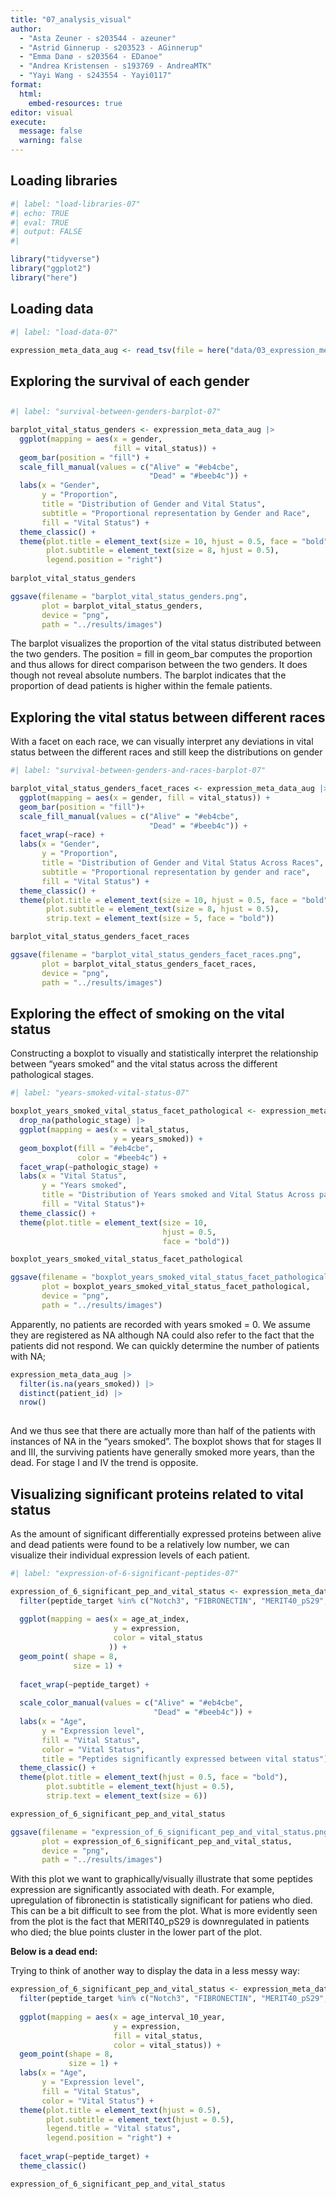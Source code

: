 ```yaml
---
title: "07_analysis_visual"
author: 
  - "Asta Zeuner - s203544 - azeuner"
  - "Astrid Ginnerup - s203523 - AGinnerup"
  - "Emma Danø - s203564 - EDanoe"
  - "Andrea Kristensen - s193769 - AndreaMTK"
  - "Yayi Wang - s243554 - Yayi0117"
format: 
  html: 
    embed-resources: true
editor: visual
execute: 
  message: false
  warning: false
---
```


## **Loading libraries**

```r
#| label: "load-libraries-07" 
#| echo: TRUE
#| eval: TRUE 
#| output: FALSE  
#| 

library("tidyverse")
library("ggplot2")
library("here")

```

## Loading data

```r
#| label: "load-data-07" 

expression_meta_data_aug <- read_tsv(file = here("data/03_expression_meta_data_aug.tsv.gz"))

```

## **Exploring the survival of each gender**

## 

```r

#| label: "survival-between-genders-barplot-07" 

barplot_vital_status_genders <- expression_meta_data_aug |> 
  ggplot(mapping = aes(x = gender,
                       fill = vital_status)) +
  geom_bar(position = "fill") +
  scale_fill_manual(values = c("Alive" = "#eb4cbe",
                               "Dead" = "#beeb4c")) +
  labs(x = "Gender", 
       y = "Proportion",
       title = "Distribution of Gender and Vital Status",
       subtitle = "Proportional representation by Gender and Race",
       fill = "Vital Status") +
  theme_classic() +
  theme(plot.title = element_text(size = 10, hjust = 0.5, face = "bold"),
        plot.subtitle = element_text(size = 8, hjust = 0.5),
        legend.position = "right")
 
barplot_vital_status_genders  

ggsave(filename = "barplot_vital_status_genders.png",
       plot = barplot_vital_status_genders, 
       device = "png",
       path = "../results/images")


```

The barplot visualizes the proportion of the vital status distributed between the two genders. The position = fill in geom_bar computes the proportion and thus allows for direct comparison between the two genders. It does though not reveal absolute numbers. The barplot indicates that the proportion of dead patients is higher within the female patients.

## Exploring the vital status between different races

With a facet on each race, we can visually interpret any deviations in vital status between the different races and still keep the distributions on gender

```r

#| label: "survival-between-genders-and-races-barplot-07" 

barplot_vital_status_genders_facet_races <- expression_meta_data_aug |> 
  ggplot(mapping = aes(x = gender, fill = vital_status)) +
  geom_bar(position = "fill")+
  scale_fill_manual(values = c("Alive" = "#eb4cbe",
                               "Dead" = "#beeb4c")) +
  facet_wrap(~race) +
  labs(x = "Gender", 
       y = "Proportion",
       title = "Distribution of Gender and Vital Status Across Races",
       subtitle = "Proportional representation by gender and race",
       fill = "Vital Status") +
  theme_classic() +
  theme(plot.title = element_text(size = 10, hjust = 0.5, face = "bold"),
        plot.subtitle = element_text(size = 8, hjust = 0.5),
        strip.text = element_text(size = 5, face = "bold"))

barplot_vital_status_genders_facet_races

ggsave(filename = "barplot_vital_status_genders_facet_races.png",
       plot = barplot_vital_status_genders_facet_races, 
       device = "png",
       path = "../results/images")

```

## Exploring the effect of smoking on the vital status

Constructing a boxplot to visually and statistically interpret the relationship between "years smoked" and the vital status across the different pathological stages.

```r

#| label: "years-smoked-vital-status-07" 

boxplot_years_smoked_vital_status_facet_pathological <- expression_meta_data_aug |> 
  drop_na(pathologic_stage) |> 
  ggplot(mapping = aes(x = vital_status,
                       y = years_smoked)) +
  geom_boxplot(fill = "#eb4cbe",
               color = "#beeb4c") +
  facet_wrap(~pathologic_stage) +
  labs(x = "Vital Status", 
       y = "Years smoked",
       title = "Distribution of Years smoked and Vital Status Across pathological stages",
       fill = "Vital Status")+
  theme_classic() +
  theme(plot.title = element_text(size = 10, 
                                  hjust = 0.5,
                                  face = "bold"))

boxplot_years_smoked_vital_status_facet_pathological

ggsave(filename = "boxplot_years_smoked_vital_status_facet_pathological.png",
       plot = boxplot_years_smoked_vital_status_facet_pathological, 
       device = "png",
       path = "../results/images")

```

Apparently, no patients are recorded with years smoked = 0. We assume they are registered as NA although NA could also refer to the fact that the patients did not respond. We can quickly determine the number of patients with NA;

```r
expression_meta_data_aug |> 
  filter(is.na(years_smoked)) |>
  distinct(patient_id) |> 
  nrow()
  
```

And we thus see that there are actually more than half of the patients with instances of NA in the "years smoked". The boxplot shows that for stages II and III, the surviving patients have generally smoked more years, than the dead. For stage I and IV the trend is opposite.

## Visualizing significant proteins related to vital status

As the amount of significant differentially expressed proteins between alive and dead patients were found to be a relatively low number, we can visualize their individual expression levels of each patient.

```r

#| label: "expression-of-6-significant-peptides-07" 

expression_of_6_significant_pep_and_vital_status <- expression_meta_data_aug |> 
  filter(peptide_target %in% c("Notch3", "FIBRONECTIN", "MERIT40_pS29","Enolase-2","PKC-a-b-II_pT638_T641","IMP3")) |> 
  
  ggplot(mapping = aes(x = age_at_index,
                       y = expression,
                       color = vital_status
                      )) +
  geom_point( shape = 8,
              size = 1) +
  
  facet_wrap(~peptide_target) +
  
  scale_color_manual(values = c("Alive" = "#eb4cbe",
                                "Dead" = "#beeb4c")) +
  labs(x = "Age", 
       y = "Expression level",
       fill = "Vital Status",
       color = "Vital Status", 
       title = "Peptides significantly expressed between vital status") +
  theme_classic() +
  theme(plot.title = element_text(hjust = 0.5, face = "bold"),
        plot.subtitle = element_text(hjust = 0.5),
        strip.text = element_text(size = 6))

expression_of_6_significant_pep_and_vital_status

ggsave(filename = "expression_of_6_significant_pep_and_vital_status.png",
       plot = expression_of_6_significant_pep_and_vital_status, 
       device = "png",
       path = "../results/images")

```

With this plot we want to graphically/visually illustrate that some peptides expression are significantly associated with death. For example, upregulation of fibronectin is statistically significant for patiens who died. This can be a bit difficult to see from the plot. What is more evidently seen from the plot is the fact that MERIT40_pS29 is downregulated in patients who died; the blue points cluster in the lower part of the plot.

**Below is a dead end:**

Trying to think of another way to display the data in a less messy way:

```r

expression_of_6_significant_pep_and_vital_status <- expression_meta_data_aug |> 
  filter(peptide_target %in% c("Notch3", "FIBRONECTIN", "MERIT40_pS29","Enolase-2","PKC-a-b-II_pT638_T641","IMP3")) |> 
  
  ggplot(mapping = aes(x = age_interval_10_year,
                       y = expression,
                       fill = vital_status,
                       color = vital_status)) +
  geom_point(shape = 8,
             size = 1) +
  labs(x = "Age", 
       y = "Expression level",
       fill = "Vital Status",
       color = "Vital Status") +
  theme(plot.title = element_text(hjust = 0.5),
        plot.subtitle = element_text(hjust = 0.5),
        legend.title = "Vital status",
        legend.position = "right") +
  
  facet_wrap(~peptide_target) +
  theme_classic()

expression_of_6_significant_pep_and_vital_status

```
